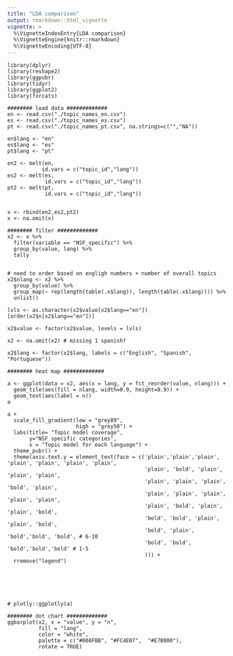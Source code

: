 ```yaml
---
title: "LDA comparison"
output: rmarkdown::html_vignette
vignette: >
  %\VignetteIndexEntry{LDA comparison}
  %\VignetteEngine{knitr::rmarkdown}
  %\VignetteEncoding{UTF-8}
---
```




```
library(dplyr)
library(reshape2)
library(ggpubr)
library(tidyr)
library(ggplot2)
library(forcats)

######## load data #############
en <- read.csv("./topic_names_en.csv")
es <- read.csv("./topic_names_es.csv")
pt <- read.csv("./topic_names_pt.csv", na.strings=c("","NA"))

en$lang <- "en"
es$lang <- "es"
pt$lang <- "pt"

en2 <- melt(en,
           id.vars = c("topic_id","lang"))
es2 <- melt(es,
            id.vars = c("topic_id","lang"))
pt2 <- melt(pt,
            id.vars = c("topic_id","lang"))


x <- rbind(en2,es2,pt2)
x <- na.omit(x)

######## filter #############
x2 <- x %>%
  filter(variable == "NSF_specific") %>%
  group_by(value, lang) %>%
  tally


# need to order based on engligh numbers + number of overall topics
x2$nlang <- x2 %>% 
  group_by(value) %>% 
  group_map(~ rep(length(table(.x$lang)), length(table(.x$lang)))) %>% 
  unlist()

lvls <- as.character(x2$value[x2$lang=="en"])[order(x2$n[x2$lang=="en"])]

x2$value <- factor(x2$value, levels = lvls)

x2 <- na.omit(x2) # missing 1 spanish?

x2$lang <- factor(x2$lang, labels = c("English", "Spanish", "Portuguese"))

######## heat map #############

a <- ggplot(data = x2, aes(x = lang, y = fct_reorder(value, nlang))) +
  geom_tile(aes(fill = nlang, width=0.9, height=0.9)) +
  geom_text(aes(label = n))
a

a + 
  scale_fill_gradient(low = "grey89",
                      high = "grey50") +
  labs(title= "Topic model coverage",
       y="NSF specific categories",
       x = "Topic model for each language") +
  theme_pubr() +  
  theme(axis.text.y = element_text(face = c('plain','plain','plain', 'plain', 'plain', 'plain', 'plain',
                                            'plain', 'bold', 'plain', 'plain', 'plain',
                                            'plain', 'plain', 'plain', 'bold', 'plain',
                                            'plain', 'plain', 'plain', 'plain', 'plain',
                                            'plain', 'bold', 'plain', 'plain', 'bold',
                                            'bold', 'bold', 'plain', 'plain', 'bold', 
                                            'bold', 'plain', 'bold','bold', 'bold', # 6-10
                                            'bold', 'bold', 'bold','bold','bold' # 1-5
                                            ))) +
  rremove("legend")






# plotly::ggplotly(a)

######## dot chart #############
ggbarplot(x2, x = "value", y = "n", 
          fill = "lang",
          color = "white",
          palette = c("#00AFBB", "#FC4E07",  "#E7B800"),
          rotate = TRUE)
```